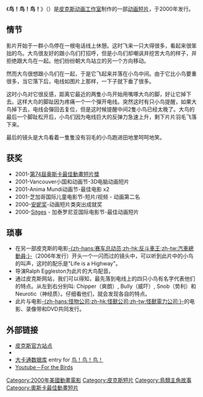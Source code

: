 {{noteTA
|T=zh-hans:鸟！鸟！鸟！;zh-hant:鳥！鳥！鳥！;zh-hk:雀仔樂園;zh-tw:電線上的鳥;zh-mo:雀仔樂園;
|1=zh-hans:鸟！鸟！鸟！;zh-hant:鳥！鳥！鳥！;zh-hk:雀仔樂園;zh-tw:電線上的鳥;zh-mo:雀仔樂園;
|2=zh-hans:皮克斯动画工作室;zh-hk:彼思動畫製作室;zh-tw:皮克斯動畫工作室;
|3=zh-hans:皮克斯;zh-hk:彼思;zh-tw:皮克斯;
}}
{{Infobox_Film |
name = 鸟！鸟！鸟！|
original_name  = {{lang|en|''For the Birds''}}|
image = For the Birds.jpg|thumb|240px||
caption = 《鸟！鸟！鸟！》截图, 由于大鸟很沉压弯了电话线，其它小鸟也滑到它跟前|
imdb_rating = |
imdb_id = 00248808 |
producer = [[约翰·雷斯特|-{zh-hans:约翰·拉萨特;zh-hk:尊·賴斯達;zh-tw:約翰·拉薩特;}-]]<br />[[Karen_Dufilho|Karen Dufilho]] |
director = [[Ralph_Eggleston|Ralph Eggleston]] |
writer =  |
starring = |
music = [[Riders_in_the_Sky|Riders in the Sky]]|
cinematography = |
editing = [[詹尼弗·泰勒|詹尼弗·泰勒]] <br />[[汤姆·弗里曼|汤姆·弗里曼]]|
distributor = [[皮克斯动画工作室|-{zh-hans:皮克斯动画工作室;zh-hk:彼思動畫製作室;zh-tw:皮克斯動畫工作室;}-]]|
released = 2000年 |
runtime = 3 分钟|
language = [[英语|英语]] |
budget = |
}}
《'''鸟！鸟！鸟！'''》（{{lang-en|''For the Birds''}}）是[[皮克斯动画工作室|皮克斯动画工作室]]制作的一部[[动画短片|动画短片]]，于2000年发行。

== 情节 ==

影片开始于一群小鸟停在一根电话线上休憩。这时飞来一只大得很多，看起来很笨拙的鸟。大鸟很友好的跟小鸟们打招呼，但是小鸟们却嘲讽并挖苦大鸟的样子，并拒绝跟大鸟在一起。他们纷纷朝大鸟站立的另一个方向移动。 

然而大鸟很想跟小鸟们在一起，于是它飞起来并落在小鸟中间。由于它比小鸟要重很多，当它落下后，电线如图片上那样，一下子就下垂了很多。

这时小鸟对它很反感，距离它最近的两隻小鸟开始用嘴啄大鸟的脚，好让它掉下去。这样大鸟的脚趾因为疼痛一个一个彈开电线。突然这时有只小鸟提醒，如果大鸟掉下去，电线会彈回去复位，但是这时候提醒中间2隻小鸟已经太晚了。大鸟的最后一个脚趾松开后，小鸟们因为电线巨大的反弹力急速上升，剩下片片羽毛飞落下来。

最后的镜头是大鸟看着一隻隻没有羽毛的小鸟跑进田地里呵呵地笑。

== 获奖 ==
*2001-[[第74屆奥斯卡金像獎|第74屆奥斯卡]][[奥斯卡最佳動畫短片獎|最佳動畫短片獎]]
*2001-Vancouver小国和动画节-3D电脑动画短片
*2001-Anima Mundi动画节-最佳电影 x2
*2001-芝加哥国际儿童电影节-短片/视频 - 动画第二名
*2000-[[安妮奖|安妮奖]]-动画短片类突出成就奖
*2000-[[Sitges|Sitges]] - 加泰罗尼亚国际电影节-最佳动画短片

== 琐事 ==
* 在另一部皮克斯的电影[[汽车总动员|-{zh-hans:赛车总动员;zh-hk:反斗車王;zh-tw:汽車總動員;}-]]（2006年发行）开头一个一闪而过的镜头中，可以听到此片中的小鸟的叫声，这时的配乐是"Life is a Highway"。
*导演Ralph Eggleston为此片的大鸟配音。
*通过皮克斯网站，我们可以得知，最先落到电线上的四只小鸟有名字代表他们的特点。从左到右分别叫: Chipper（爽朗）, Bully（威吓）, Snob（势利）和Neurotic（神经质）。仔细看他们，就会发现各自的特点。
*此片与电影[[怪物公司|-{zh-hans:怪物公司;zh-hk:怪獸公司;zh-tw:怪獸電力公司;}-]]的电影、录像带和DVD共同发行。

== 外部链接 ==
*[https://www.pixar.com/for-the-birds 皮克斯官方站点]{{Wayback|url=https://www.pixar.com/for-the-birds |date=20170801081247 }}
*{{imdb title|id=0248808|title=鸟！鸟！鸟！}}
* [[大卡通数据库|大卡通数据库]] entry for [http://www.bcdb.com/bcdb/cartoon.cgi?film=38318&cartoon=For%20The%20Birds 鸟！鸟！鸟！]
* [https://www.youtube.com/watch?v=j43zEUqDLnY Youtube－For the Birds]{{Wayback|url=https://www.youtube.com/watch?v=j43zEUqDLnY |date=20140611001624 }}

{{皮克斯电影列表}}
{{奧斯卡最佳動畫短片獎}}
{{DEFAULTSORT:For the Birds}}
[[Category:2000年美國動畫電影|Category:2000年美國動畫電影]]
[[Category:皮克斯短片|Category:皮克斯短片]]
[[Category:鳥類主角故事|Category:鳥類主角故事]]
[[Category:奧斯卡最佳動畫短片|Category:奧斯卡最佳動畫短片]]
